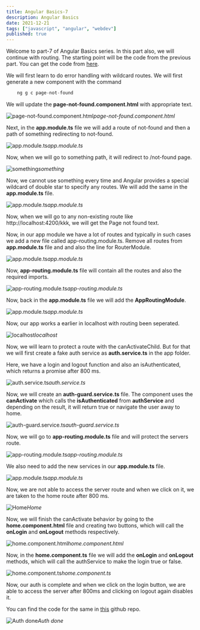 ```yaml
---
title: Angular Basics-7
description: Angular Basics
date: 2021-12-21
tags: ["javascript", "angular", "webdev"]
published: true
---
```


Welcome to part-7 of Angular Basics series. In this part also, we will continue with routing. The starting point will be the code from the previous part. You can get the code from [here](https://github.com/nabendu82/routing-deepdive).

We will first learn to do error handling with wildcard routes. We will first generate a new component with the command

```js
    ng g c page-not-found 
```

We will update the **page-not-found.component.html** with appropriate text.

![page-not-found.component.html](https://res.cloudinary.com/dxkxvfo2o/image/upload/v1660665838/New-blogs/Yashvendra_7/2_jcujos.png)_page-not-found.component.html_

Next, in the **app.module.ts** file we will add a route of not-found and then a path of something redirecting to not-found.

![app.module.ts](https://res.cloudinary.com/dxkxvfo2o/image/upload/v1660665839/New-blogs/Yashvendra_7/3_j4vv0w.png)_app.module.ts_

Now, when we will go to something path, it will redirect to /not-found page.

![something](https://res.cloudinary.com/dxkxvfo2o/image/upload/v1660665842/New-blogs/Yashvendra_7/4_qswnpa.png)_something_

Now, we cannot use something every time and Angular provides a special wildcard of double star to specify any routes. We will add the same in the **app.module.ts** file.

![app.module.ts](https://res.cloudinary.com/dxkxvfo2o/image/upload/v1660665845/New-blogs/Yashvendra_7/5_rpan6e.png)_app.module.ts_

Now, when we will go to any non-existing route like http://localhost:4200/kkk, we will get the Page not found text.

Now, in our app module we have a lot of routes and typically in such cases we add a new file called app-routing.module.ts. Remove all routes from **app.module.ts** file and and also the line for RouterModule.

![app.module.ts](https://res.cloudinary.com/dxkxvfo2o/image/upload/v1660665846/New-blogs/Yashvendra_7/6_xsthnn.png)_app.module.ts_

Now, **app-routing.module.ts** file will contain all the routes and also the required imports.

![app-routing.module.ts](https://res.cloudinary.com/dxkxvfo2o/image/upload/v1660665848/New-blogs/Yashvendra_7/7_hfajf9.png)_app-routing.module.ts_

Now, back in the **app.module.ts** file we will add the **AppRoutingModule**.

![app.module.ts](https://res.cloudinary.com/dxkxvfo2o/image/upload/v1660665850/New-blogs/Yashvendra_7/8_z8srhr.png)_app.module.ts_

Now, our app works a earlier in localhost with routing been seperated.

![localhost](https://res.cloudinary.com/dxkxvfo2o/image/upload/v1660665851/New-blogs/Yashvendra_7/9_kzip9v.png)_localhost_

Now, we will learn to protect a route with the canActivateChild. But for that we will first create a fake auth service as **auth.service.ts** in the app folder.

Here, we have a login and logout function and also an isAuthenticated, which returns a promise after 800 ms.

![auth.service.ts](https://res.cloudinary.com/dxkxvfo2o/image/upload/v1660665853/New-blogs/Yashvendra_7/10_nasbgx.png)_auth.service.ts_

Now, we will create an **auth-guard.service.ts** file. The component uses the **canActivate** which calls the **isAuthenticated** from **authService** and depending on the result, it will return true or navigate the user away to home.

![auth-guard.service.ts](https://res.cloudinary.com/dxkxvfo2o/image/upload/v1660665855/New-blogs/Yashvendra_7/11_oo4wb5.png)_auth-guard.service.ts_

Now, we will go to **app-routing.module.ts** file and will protect the servers route.

![app-routing.module.ts](https://res.cloudinary.com/dxkxvfo2o/image/upload/v1660665860/New-blogs/Yashvendra_7/12_dyoel6.png)_app-routing.module.ts_

We also need to add the new services in our **app.module.ts** file.

![app.module.ts](https://res.cloudinary.com/dxkxvfo2o/image/upload/v1660665884/New-blogs/Yashvendra_7/13_khvkyw.png)_app.module.ts_

Now, we are not able to access the server route and when we click on it, we are taken to the home route after 800 ms.

![Home](https://res.cloudinary.com/dxkxvfo2o/image/upload/v1660665886/New-blogs/Yashvendra_7/14_qj8dpz.gif)_Home_

Now, we will finish the canActivate behavior by going to the **home.component.html** file and creating two buttons, which will call the **onLogin** and **onLogout** methods respectively.

![home.component.html](https://res.cloudinary.com/dxkxvfo2o/image/upload/v1660665888/New-blogs/Yashvendra_7/15_eyqryu.png)_home.component.html_

Now, in the **home.component.ts** file we will add the **onLogin** and **onLogout** methods, which will call the authService to make the login true or false.

![home.component.ts](https://res.cloudinary.com/dxkxvfo2o/image/upload/v1660665890/New-blogs/Yashvendra_7/16_wstopz.png)_home.component.ts_

Now, our auth is complete and when we click on the login button, we are able to access the server after 800ms and clicking on logout again disables it.

You can find the code for the same in [this](https://github.com/nabendu82/routing-deepdive-v2) github repo.

![Auth done](https://res.cloudinary.com/dxkxvfo2o/image/upload/v1660665894/New-blogs/Yashvendra_7/17_jzm8in.gif)_Auth done_
